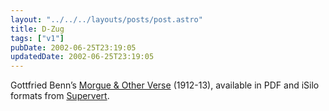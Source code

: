 ```yaml
---
layout: "../../../layouts/posts/post.astro"
title: D-Zug
tags: ["v1"]
pubDate: 2002-06-25T23:19:05
updatedDate: 2002-06-25T23:19:05
---
```


Gottfried Benn&#8217;s [Morgue & Other Verse][1] (1912-13), available in PDF and iSilo formats from [Supervert][2].

[1]: http://www.supervert.com/elibrary/benn.html "Gottfried Benn's Morgue & Other Verse provided by Supervert"
[2]: http://www.supervert.com/ "Supervert"
